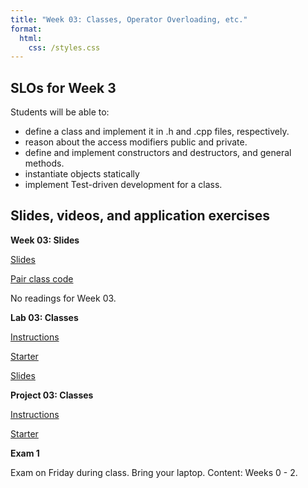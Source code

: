 ```yaml
---
title: "Week 03: Classes, Operator Overloading, etc."
format: 
  html:
    css: /styles.css
---
```


## SLOs for Week 3

Students will be able to:

-   define a class and implement it in .h and .cpp files, respectively.
-   reason about the access modifiers public and private.
-   define and implement constructors and destructors, and general methods.
-   instantiate objects statically
-   implement Test-driven development for a class.

## Slides, videos, and application exercises

:::::: slide-deck
**Week 03: Slides**

::: slides
[Slides](https://docs.google.com/presentation/d/1MHIPb67PUzT9cdGHwnfcYBP5MlFd6_wg44jWBtG3UGc/edit#slide=id.p)
:::

::: starter
[Pair class code](https://calvincollege-my.sharepoint.com/:f:/g/personal/vtn2_calvin_edu/EqWAkf_d_K9LhEMlAuJ6ibUBYDWKLhX2GuafwPg2AJWC3Q?e=YRLb30)
:::

::: reading
No readings for Week 03.
:::
::::::

<!-- ## Lab -->

:::::: lab
**Lab 03: Classes**

::: instructions
[Instructions](/labs/lab03.qmd)
:::

::: starter
[Starter](https://classroom.github.com/a/sC4_rfPV){target="_blank"}
:::

::: slides
[Slides](/slides/lab03-slides.qmd)
:::
::::::

<!-- ## Homework assignments -->

::::: homework
**Project 03: Classes**

::: instructions
[Instructions](/projects/proj03.qmd)
:::

::: starter
[Starter](https://classroom.github.com/a/3KDKrPH7){target="_blank"}
:::
:::::

::: exam
**Exam 1**

Exam on Friday during class. Bring your laptop. Content: Weeks 0 - 2.
:::